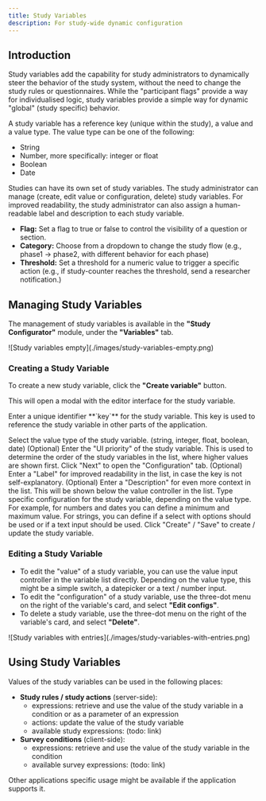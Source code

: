 ```yaml
---
title: Study Variables
description: For study-wide dynamic configuration
---
```




## Introduction


Study variables add the capability for study administrators to dynamically steer the behavior of the study system, without the need to change the study rules or questionnaires.
While the "participant flags" provide a way for individualised logic, study variables provide a simple way for dynamic "global" (study specific) behavior.

A study variable has a reference key (unique within the study), a value and a value type.
The value type can be one of the following:
- String
- Number, more specifically: integer or float
- Boolean
- Date

Studies can have its own set of study variables. The study administrator can manage (create, edit value or configuration, delete) study variables.
For improved readability, the study administrator can also assign a human-readable label and description to each study variable.

<ExampleBox title="Use Cases">

- **Flag:** Set a flag to true or false to control the visibility of a question or section.
- **Category:** Choose from a dropdown to change the study flow (e.g., phase1 -> phase2, with different behavior for each phase)
- **Threshold:** Set a threshold for a numeric value to trigger a specific action (e.g., if study-counter reaches the threshold, send a researcher notification.)
</ExampleBox>

## Managing Study Variables

The management of study variables is available in the **"Study Configurator"** module, under the **"Variables"** tab.

<div className='block mx-auto w-fit'>
![Study variables empty](./images/study-variables-empty.png)
</div>

### Creating a Study Variable

To create a new study variable, click the **"Create variable"** button.

This will open a modal with the editor interface for the study variable.

<Steps>
<Step>
Enter a unique identifier **`key`** for the study variable. This key is used to reference the study variable in other parts of the application.

<ImageZoom
className='p-2 bg-neutral-200 rounded-xl mx-auto'
src={studyVariablesConfig1Img}
width={400}
height={200}
alt="Study variables configuration 1"
/>
</Step>

<Step>
Select the value type of the study variable. (string, integer, float, boolean, date)
</Step>

<Step>
(Optional) Enter the "UI priority" of the study variable. This is used to determine the order of the study variables in the list, where higher values are shown first.
</Step>

<Step>
Click "Next" to open the "Configuration" tab.
</Step>

<Step>
(Optional) Enter a "Label" for improved readability in the list, in case the key is not self-explanatory.
<ImageZoom
className='p-2 bg-neutral-200 rounded-xl mx-auto'
src={studyVariablesConfig2Img}
width={400}
height={200}
alt="Study variables configuration 2"
/>
</Step>

<Step>
(Optional) Enter a "Description" for even more context in the list. This will be shown below the value controller in the list.
</Step>

<Step>
Type specific configuration for the study variable, depending on the value type. For example, for numbers and dates you can define a minimum and maximum value. For strings, you can define if a select with options should be used or if a text input should be used.
</Step>

<Step>
Click "Create" / "Save" to create / update the study variable.
</Step>
</Steps>





### Editing a Study Variable

- To edit the "value" of a study variable, you can use the value input controller in the variable list directly. Depending on the value type, this might be a simple switch, a datepicker or a text / number input.
- To edit the "configuration" of a study variable, use the three-dot menu on the right of the variable's card, and select **"Edit configs"**.
- To delete a study variable, use the three-dot menu on the right of the variable's card, and select **"Delete"**.

<div className='block mx-auto w-fit'>
![Study variables with entries](./images/study-variables-with-entries.png)
</div>

## Using Study Variables

Values of the study variables can be used in the following places:
- **Study rules / study actions** (server-side):
    - expressions: retrieve and use the value of the study variable in a condition or as a parameter of an expression
    - actions: update the value of the study variable
    - available study expressions: (todo: link)
- **Survey conditions** (client-side):
    - expressions: retrieve and use the value of the study variable in the condition
    - available survey expressions: (todo: link)

Other applications specific usage might be available if the application supports it.
